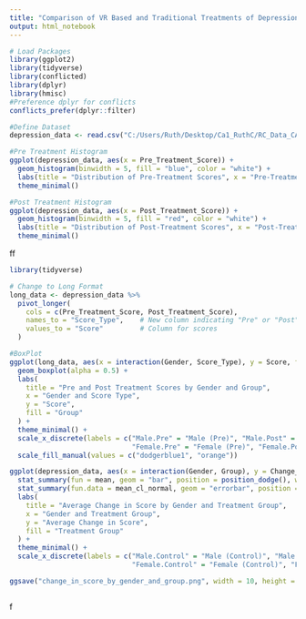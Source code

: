 ```yaml
---
title: "Comparison of VR Based and Traditional Treatments of Depression on Males and Females Aged 18-80"
output: html_notebook
---
```


```r
# Load Packages
library(ggplot2)
library(tidyverse)
library(conflicted)
library(dplyr)
library(hmisc)
#Preference dplyr for conflicts
conflicts_prefer(dplyr::filter)
```

```r
#Define Dataset
depression_data <- read.csv("C:/Users/Ruth/Desktop/Ca1_RuthC/RC_Data_CA1/Data/participants_data_final.csv")
```

```r
#Pre Treatment Histogram
ggplot(depression_data, aes(x = Pre_Treatment_Score)) +
  geom_histogram(binwidth = 5, fill = "blue", color = "white") +
  labs(title = "Distribution of Pre-Treatment Scores", x = "Pre-Treatment Score", y = "Frequency") +
  theme_minimal()
```

```r
#Post Treatment Histogram
ggplot(depression_data, aes(x = Post_Treatment_Score)) +
  geom_histogram(binwidth = 5, fill = "red", color = "white") +
  labs(title = "Distribution of Post-Treatment Scores", x = "Post-Treatment Score", y = "Frequency") +
  theme_minimal()
```

ff

```r
library(tidyverse)

# Change to Long Format
long_data <- depression_data %>%
  pivot_longer(
    cols = c(Pre_Treatment_Score, Post_Treatment_Score),
    names_to = "Score_Type",    # New column indicating "Pre" or "Post"
    values_to = "Score"         # Column for scores
  )

#BoxPlot
ggplot(long_data, aes(x = interaction(Gender, Score_Type), y = Score, fill = Group)) +
  geom_boxplot(alpha = 0.5) +
  labs(
    title = "Pre and Post Treatment Scores by Gender and Group",
    x = "Gender and Score Type",
    y = "Score",
    fill = "Group"
  ) +
  theme_minimal() +
  scale_x_discrete(labels = c("Male.Pre" = "Male (Pre)", "Male.Post" = "Male (Post)",
                              "Female.Pre" = "Female (Pre)", "Female.Post" = "Female (Post)"))+
  scale_fill_manual(values = c("dodgerblue1", "orange"))


```

```r


ggplot(depression_data, aes(x = interaction(Gender, Group), y = Change_in_Score, fill = Group)) +
  stat_summary(fun = mean, geom = "bar", position = position_dodge(), width = 0.7) +
  stat_summary(fun.data = mean_cl_normal, geom = "errorbar", position = position_dodge(0.7), width = 0.2) +
  labs(
    title = "Average Change in Score by Gender and Treatment Group",
    x = "Gender and Treatment Group",
    y = "Average Change in Score",
    fill = "Treatment Group"
  ) +
  theme_minimal() +
  scale_x_discrete(labels = c("Male.Control" = "Male (Control)", "Male.Experimental" = "Male (Experimental)",
                              "Female.Control" = "Female (Control)", "Female.Experimental" = "Female (Experimental)"))

ggsave("change_in_score_by_gender_and_group.png", width = 10, height = 6)



```

f
